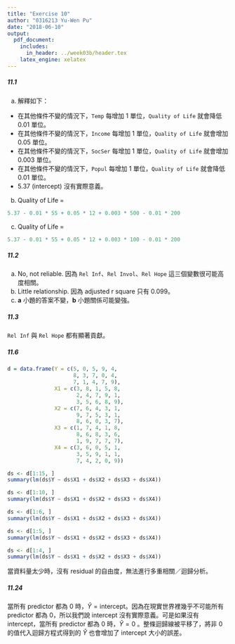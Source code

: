 ```yaml
---
title: "Exercise 10"
author: "0316213 Yu-Wen Pu"
date: "2018-06-10"
output:
  pdf_document:
    includes:
      in_header: ../week03b/header.tex
    latex_engine: xelatex
---
```


##### 11.1

a) 解釋如下：
  + 在其他條件不變的情況下，`Temp` 每增加 1 單位，`Quality of Life` 就會降低 0.01 單位。
  + 在其他條件不變的情況下，`Income` 每增加 1 單位，`Quality of Life` 就會增加 0.05 單位。
  + 在其他條件不變的情況下，`SocSer` 每增加 1 單位，`Quality of Life` 就會增加 0.003 單位。
  + 在其他條件不變的情況下，`Popul` 每增加 1 單位，`Quality of Life` 就會降低 0.01 單位。
  + 5.37 (intercept) 沒有實際意義。
b) Quality of Life =

```r
5.37 - 0.01 * 55 + 0.05 * 12 + 0.003 * 500 - 0.01 * 200
```

c) Quality of Life =

```r
5.37 - 0.01 * 55 + 0.05 * 12 + 0.003 * 100 - 0.01 * 200
```

##### 11.2

a) No, not reliable. 因為 `Rel Inf`、`Rel Invol`、`Rel Hope` 這三個變數很可能高度相關。
b) Little relationship. 因為 adjusted r square 只有 0.099。
c) **a** 小題的答案不變，**b** 小題關係可能變強。

##### 11.3

`Rel Inf` 與 `Rel Hope` 都有顯著貢獻。

##### 11.6

```r
d = data.frame(Y = c(5, 0, 5, 9, 4,
                     8, 3, 7, 0, 4,
                     7, 1, 4, 7, 9),
               X1 = c(3, 8, 1, 5, 8,
                      2, 4, 7, 9, 1,
                      3, 5, 6, 8, 9),
               X2 = c(7, 6, 4, 3, 1,
                      9, 7, 5, 3, 1,
                      8, 6, 0, 3, 7),
               X3 = c(1, 7, 4, 1, 8,
                      8, 6, 8, 3, 6,
                      1, 9, 7, 7, 7),
               X4 = c(3, 6, 0, 5, 1,
                      3, 5, 9, 1, 1,
                      7, 4, 2, 0, 9))
```

```r
ds <- d[1:15, ]
summary(lm(ds$Y ~ ds$X1 + ds$X2 + ds$X3 + ds$X4))
```

```r
ds <- d[1:10, ]
summary(lm(ds$Y ~ ds$X1 + ds$X2 + ds$X3 + ds$X4))
```

```r
ds <- d[1:6, ]
summary(lm(ds$Y ~ ds$X1 + ds$X2 + ds$X3 + ds$X4))
```

```r
ds <- d[1:5, ]
summary(lm(ds$Y ~ ds$X1 + ds$X2 + ds$X3 + ds$X4))
```

```r
ds <- d[1:4, ]
summary(lm(ds$Y ~ ds$X1 + ds$X2 + ds$X3 + ds$X4))
```

當資料量太少時，沒有 residual 的自由度，無法進行多重相關／迴歸分析。

##### 11.24

當所有 predictor 都為 0 時，$\hat{Y}=\text{intercept}$。因為在現實世界裡幾乎不可能所有 predictor 都為 0，所以我們說 intercept 沒有實際意義。可是如果沒有 intercept，當所有 predictor 都為 0 時，$\hat{Y}=0$ 。整條迴歸線被平移了，將非 0 的值代入迴歸方程式得到的 $\hat{Y}$ 也會增加了 intercept 大小的誤差。
